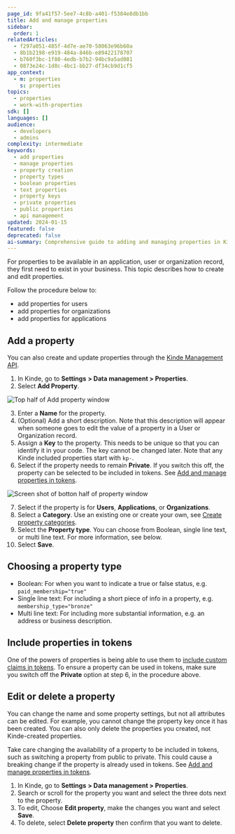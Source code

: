 ```yaml
---
page_id: 9fa41f57-5ee7-4c8b-a401-f5384e8db1bb
title: Add and manage properties
sidebar:
  order: 1
relatedArticles:
  - f297a051-485f-4d7e-ae70-58063e96b60a
  - 8b1b2198-e919-484a-846b-e89422178707
  - b760f3bc-1f80-4edb-b7b2-94bc9a5ad081
  - 0873e24c-1d8c-4bc1-bb27-df34cb9d1cf5
app_context:
  - m: properties
    s: properties
topics:
  - properties
  - work-with-properties
sdk: []
languages: []
audience:
  - developers
  - admins
complexity: intermediate
keywords:
  - add properties
  - manage properties
  - property creation
  - property types
  - boolean properties
  - text properties
  - property keys
  - private properties
  - public properties
  - api management
updated: 2024-01-15
featured: false
deprecated: false
ai-summary: Comprehensive guide to adding and managing properties in Kinde including property types, creation, editing, and token integration considerations.
---
```


For properties to be available in an application, user or organization record, they first need to exist in your business. This topic describes how to create and edit properties.

Follow the procedure below to:

- add properties for users
- add properties for organizations
- add properties for applications 

## Add a property

You can also create and update properties through the [Kinde Management API](/kinde-apis/management#tag/properties).

1. In Kinde, go to **Settings** **> Data management > Properties**.
2. Select **Add Property**.

![Top half of Add property window](https://imagedelivery.net/skPPZTHzSlcslvHjesZQcQ/14161413-5a55-4455-bdb7-87d00ae6d900/public)

3. Enter a **Name** for the property.
4. (Optional) Add a short description. Note that this description will appear when someone goes to edit the value of a property in a User or Organization record.
5. Assign a **Key** to the property. This needs to be unique so that you can identify it in your code. The key cannot be changed later. Note that any Kinde included properties start with `kp-`.
6. Select if the property needs to remain **Private**. If you switch this off, the property can be selected to be included in tokens. See [Add and manage properties in tokens](/properties/work-with-properties/properties-in-tokens/).

![Screen shot of botton half of property window](https://imagedelivery.net/skPPZTHzSlcslvHjesZQcQ/38738ae6-1f04-4973-0532-4653656c0f00/public)

7. Select if the property is for **Users**, **Applications**, or **Organizations**.
8. Select a **Category**. Use an existing one or create your own, see [Create property categories](/properties/work-with-properties/property-groups/).
9. Select the **Property type**. You can choose from Boolean, single line text, or multi line text. For more information, see below.
10. Select **Save**.

## Choosing a property type

- Boolean: For when you want to indicate a true or false status, e.g. `paid_membership="true"`
- Single line text: For including a short piece of info in a property, e.g. `membership_type="bronze"`
- Multi line text: For including more substantial information, e.g. an address or business description.

## Include properties in tokens

One of the powers of properties is being able to use them to [include custom claims in tokens](/properties/work-with-properties/properties-in-tokens/). To ensure a property can be used in tokens, make sure you switch off the **Private** option at step 6, in the procedure above.

## Edit or delete a property

You can change the name and some property settings, but not all attributes can be edited. For example, you cannot change the property key once it has been created. You can also only delete the properties you created, not Kinde-created properties.

<Aside type="warning">

Take care changing the availability of a property to be included in tokens, such as switching a property from public to private. This could cause a breaking change if the property is already used in tokens. See [Add and manage properties in tokens](/properties/work-with-properties/properties-in-tokens/).

</Aside>

1. In Kinde, go to **Settings** **> Data management > Properties**.
2. Search or scroll for the property you want and select the three dots next to the property.
3. To edit, Choose **Edit property**, make the changes you want and select **Save**.
4. To delete, select **Delete property** then confirm that you want to delete. 

